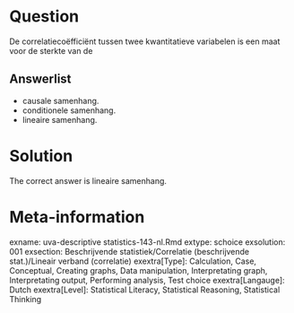 Question
========

De correlatiecoëfficiënt tussen twee kwantitatieve variabelen is een maat voor de sterkte van de 

Answerlist
----------
* causale samenhang.
* conditionele samenhang.
* lineaire samenhang.

Solution
========

The correct answer is  lineaire samenhang. 

Meta-information
================
exname: uva-descriptive statistics-143-nl.Rmd 
extype: schoice 
exsolution: 001 
exsection: Beschrijvende statistiek/Correlatie (beschrijvende stat.)/Lineair verband (correlatie)
exextra[Type]: Calculation, Case, Conceptual, Creating graphs, Data manipulation, Interpretating graph, Interpretating output, Performing analysis, Test choice 
exextra[Langauge]: Dutch 
exextra[Level]: Statistical Literacy, Statistical Reasoning, Statistical Thinking 
